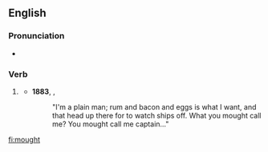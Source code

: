 ==English==
===Pronunciation===
*{{a|UK|US}} {{IPA|/maʊt/}}

===Verb===
{{infl|en|verb form}}

# {{context|now|_|US|_|dialect}} {{alternative form of|might}}
#*'''1883''', {{w|Robert Louis Stevenson}}, ''{{w|Treasure Island}}''
#*:"I'm a plain man; rum and bacon and eggs is what I want, and that head up there for to watch ships off. What you mought call me? You mought call me captain..."
[[fi:mought]]